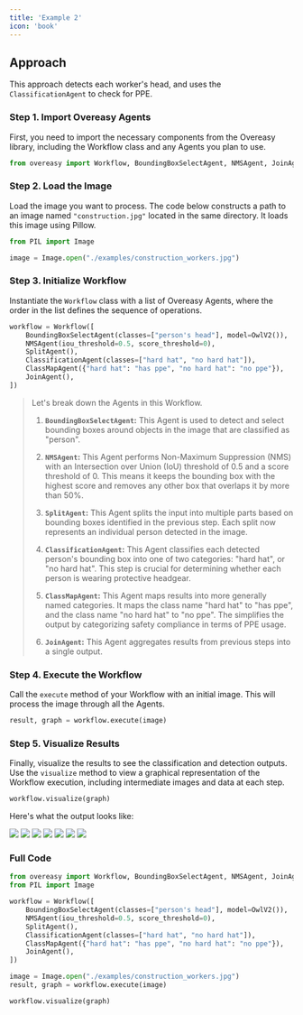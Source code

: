 ```yaml
---
title: 'Example 2'
icon: 'book'
---
```


## Approach

This approach detects each worker's head, and uses the `ClassificationAgent` to check for PPE.

### **Step 1. Import Overeasy Agents**

First, you need to import the necessary components from the Overeasy library, including the Workflow class and any Agents you plan to use. 

```python example_2.py
from overeasy import Workflow, BoundingBoxSelectAgent, NMSAgent, JoinAgent, SplitAgent, OwlV2, ClassificationAgent, ClassMapAgent
```

### **Step 2. Load the Image**

Load the image you want to process. The code below constructs a path to an image named `"construction.jpg"` located in the same directory. It loads this image using Pillow.

```python example_2.py
from PIL import Image

image = Image.open("./examples/construction_workers.jpg")
```

### **Step 3. Initialize Workflow**

Instantiate the `Workflow` class with a list of Overeasy Agents, where the order in the list defines the sequence of operations.

```python example_2.py
workflow = Workflow([
    BoundingBoxSelectAgent(classes=["person's head"], model=OwlV2()),
    NMSAgent(iou_threshold=0.5, score_threshold=0),
    SplitAgent(),
    ClassificationAgent(classes=["hard hat", "no hard hat"]),
    ClassMapAgent({"hard hat": "has ppe", "no hard hat": "no ppe"}),
    JoinAgent(),
])
```

> Let's break down the Agents in this Workflow.
> 
> 1. **`BoundingBoxSelectAgent`:** This Agent is used to detect and select bounding boxes around objects in the image that are classified as "person".
> 
> 2. **`NMSAgent`:** This Agent performs Non-Maximum Suppression (NMS) with an Intersection over Union (IoU) threshold of 0.5 and a score threshold of 0. This means it keeps the bounding box with the highest score and removes any other box that overlaps it by more than 50%.
> 
> 3. **`SplitAgent`:** This Agent splits the input into multiple parts based on bounding boxes identified in the previous step. Each split now represents an individual person detected in the image.
> 
> 4. **`ClassificationAgent`:** This Agent classifies each detected person's bounding box into one of two categories: "hard hat", or "no hard hat". This step is crucial for determining whether each person is wearing protective headgear.
> 
> 5. **`ClassMapAgent`:** This Agent maps results into more generally named categories. It maps the class name "hard hat" to "has ppe", and the class name "no hard hat" to "no ppe". The simplifies the output by categorizing safety compliance in terms of PPE usage.
> 
> 6. **`JoinAgent`:** This Agent aggregates results from previous steps into a single output.

### **Step 4. Execute the Workflow**

Call the `execute` method of your Workflow with an initial image. This will process the image through all the Agents.

```python example_2.py
result, graph = workflow.execute(image)
```

### **Step 5. Visualize Results**

Finally, visualize the results to see the classification and detection outputs. Use the `visualize` method to view a graphical representation of the Workflow execution, including intermediate images and data at each step.

```python example_2.py
workflow.visualize(graph)
```

Here's what the output looks like:


<AccordionGroup>
  <Accordion title="Step 1: Input Image">
    <Frame>
    <img src="/examples/ex-2-images/step1.png" />
    </Frame>
  </Accordion>

  <Accordion title="Step 2: BoundingBoxSelectAgent">
    <Frame>
    <img src="/examples/ex-2-images/step2.png" />
    </Frame>
  </Accordion>

  <Accordion title="Step 3: NMSAgent">
    <Frame>
    <img src="/examples/ex-2-images/step3.png" />
    </Frame>
  </Accordion>

  <Accordion title="Step 4: SplitAgent">
    <Frame>
    <img src="/examples/ex-2-images/step4.png" />
    </Frame>
  </Accordion>

  <Accordion title="Step 5: ClassificationAgent">
    <Frame>
    <img src="/examples/ex-2-images/step5.png" />
    </Frame>
  </Accordion>

  <Accordion title="Step 6: ClassMapAgent">
    <Frame>
    <img src="/examples/ex-2-images/step6.png" />
    </Frame>
  </Accordion>

  <Accordion title="Step 7: JoinAgent">
    <Frame>
    <img src="/examples/ex-2-images/step7.png" />
    </Frame>
  </Accordion>

</AccordionGroup>

### Full Code

```python example_2.py
from overeasy import Workflow, BoundingBoxSelectAgent, NMSAgent, JoinAgent, SplitAgent, OwlV2, ClassificationAgent, ClassMapAgent
from PIL import Image

workflow = Workflow([
    BoundingBoxSelectAgent(classes=["person's head"], model=OwlV2()),
    NMSAgent(iou_threshold=0.5, score_threshold=0),
    SplitAgent(),
    ClassificationAgent(classes=["hard hat", "no hard hat"]),
    ClassMapAgent({"hard hat": "has ppe", "no hard hat": "no ppe"}),
    JoinAgent(),
])

image = Image.open("./examples/construction_workers.jpg")
result, graph = workflow.execute(image)

workflow.visualize(graph)
```